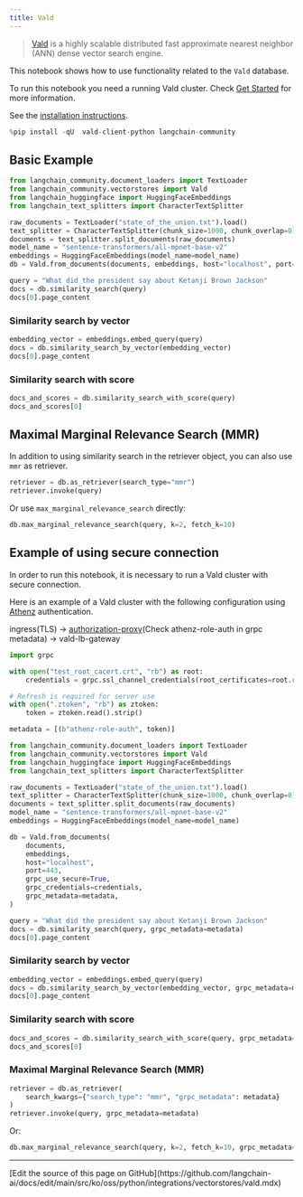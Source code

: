 ```yaml
---
title: Vald
---
```


> [Vald](https://github.com/vdaas/vald) is a highly scalable distributed fast approximate nearest neighbor (ANN) dense vector search engine.

This notebook shows how to use functionality related to the `Vald` database.

To run this notebook you need a running Vald cluster.
Check [Get Started](https://github.com/vdaas/vald#get-started) for more information.

See the [installation instructions](https://github.com/vdaas/vald-client-python#install).

```python
%pip install -qU  vald-client-python langchain-community
```

## Basic Example

```python
from langchain_community.document_loaders import TextLoader
from langchain_community.vectorstores import Vald
from langchain_huggingface import HuggingFaceEmbeddings
from langchain_text_splitters import CharacterTextSplitter

raw_documents = TextLoader("state_of_the_union.txt").load()
text_splitter = CharacterTextSplitter(chunk_size=1000, chunk_overlap=0)
documents = text_splitter.split_documents(raw_documents)
model_name = "sentence-transformers/all-mpnet-base-v2"
embeddings = HuggingFaceEmbeddings(model_name=model_name)
db = Vald.from_documents(documents, embeddings, host="localhost", port=8080)
```

```python
query = "What did the president say about Ketanji Brown Jackson"
docs = db.similarity_search(query)
docs[0].page_content
```

### Similarity search by vector

```python
embedding_vector = embeddings.embed_query(query)
docs = db.similarity_search_by_vector(embedding_vector)
docs[0].page_content
```

### Similarity search with score

```python
docs_and_scores = db.similarity_search_with_score(query)
docs_and_scores[0]
```

## Maximal Marginal Relevance Search (MMR)

In addition to using similarity search in the retriever object, you can also use `mmr` as retriever.

```python
retriever = db.as_retriever(search_type="mmr")
retriever.invoke(query)
```

Or use `max_marginal_relevance_search` directly:

```python
db.max_marginal_relevance_search(query, k=2, fetch_k=10)
```

## Example of using secure connection

In order to run this notebook, it is necessary to run a Vald cluster with secure connection.

Here is an example of a Vald cluster with the following configuration using [Athenz](https://github.com/AthenZ/athenz) authentication.

ingress(TLS) -> [authorization-proxy](https://github.com/AthenZ/authorization-proxy)(Check athenz-role-auth in grpc metadata) -> vald-lb-gateway

```python
import grpc

with open("test_root_cacert.crt", "rb") as root:
    credentials = grpc.ssl_channel_credentials(root_certificates=root.read())

# Refresh is required for server use
with open(".ztoken", "rb") as ztoken:
    token = ztoken.read().strip()

metadata = [(b"athenz-role-auth", token)]
```

```python
from langchain_community.document_loaders import TextLoader
from langchain_community.vectorstores import Vald
from langchain_huggingface import HuggingFaceEmbeddings
from langchain_text_splitters import CharacterTextSplitter

raw_documents = TextLoader("state_of_the_union.txt").load()
text_splitter = CharacterTextSplitter(chunk_size=1000, chunk_overlap=0)
documents = text_splitter.split_documents(raw_documents)
model_name = "sentence-transformers/all-mpnet-base-v2"
embeddings = HuggingFaceEmbeddings(model_name=model_name)

db = Vald.from_documents(
    documents,
    embeddings,
    host="localhost",
    port=443,
    grpc_use_secure=True,
    grpc_credentials=credentials,
    grpc_metadata=metadata,
)
```

```python
query = "What did the president say about Ketanji Brown Jackson"
docs = db.similarity_search(query, grpc_metadata=metadata)
docs[0].page_content
```

### Similarity search by vector

```python
embedding_vector = embeddings.embed_query(query)
docs = db.similarity_search_by_vector(embedding_vector, grpc_metadata=metadata)
docs[0].page_content
```

### Similarity search with score

```python
docs_and_scores = db.similarity_search_with_score(query, grpc_metadata=metadata)
docs_and_scores[0]
```

### Maximal Marginal Relevance Search (MMR)

```python
retriever = db.as_retriever(
    search_kwargs={"search_type": "mmr", "grpc_metadata": metadata}
)
retriever.invoke(query, grpc_metadata=metadata)
```

Or:

```python
db.max_marginal_relevance_search(query, k=2, fetch_k=10, grpc_metadata=metadata)
```

---

<Callout icon="pen-to-square" iconType="regular">
  [Edit the source of this page on GitHub](https://github.com/langchain-ai/docs/edit/main/src/ko/oss/python/integrations/vectorstores/vald.mdx)
</Callout>
